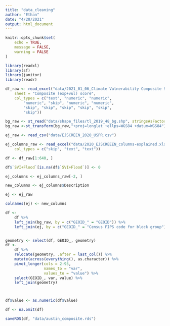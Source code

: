 ```yaml
---
title: "data_cleaning"
author: "Ethan"
date: "4/20/2021"
output: html_document
---
```


```r
knitr::opts_chunk$set(
	echo = TRUE,
	message = FALSE,
	warning = FALSE
)
```


```r

library(readxl)
library(sf)
library(janitor)
library(readr)

df_raw <- read_excel("data/2021_01_06_Climate Vulnerability Composite Score_MASTER FILE.xlsx", 
    sheet = "Composite (exp+vul) score", 
    col_types = c("text", "numeric", "numeric", 
        "numeric", "skip", "numeric", "numeric", 
        "skip", "skip", "skip", "skip", "skip", 
        "skip"))

bg_raw <- st_read("data/shape_files/tl_2019_48_bg.shp", stringsAsFactors = FALSE)
bg_raw <-st_transform(bg_raw,"+proj=longlat +ellps=WGS84 +datum=WGS84")

ej_raw <- read_csv("data/EJSCREEN_2020_USPR.csv")

ej_columns_raw <- read_excel("data/2020_EJSCREEEN_columns-explained.xlsx", 
    col_types = c("skip", "text", "text"))

```


```r

df <- df_raw[1:640, ]

df$`SVI+Flood`[is.na(df$`SVI+Flood`)] <- 0

ej_columns <- ej_columns_raw[-2, ]

new_columns <- ej_columns$Description

ej <- ej_raw

colnames(ej) <- new_columns

df <-
    df %>% 
    left_join(bg_raw, by = c("GEOID_" = "GEOID")) %>%
    left_join(ej, by = c("GEOID_" = "Census FIPS code for block group")) 


geometry <- select(df, GEOID_, geometry)
df <-
    df %>% 
    relocate(geometry, .after = last_col()) %>%
    mutate(across(everything(), as.character)) %>%
    pivot_longer(cols = 2:93,
                 names_to = "var",
                 values_to = "value") %>%
    select(GEOID_, var, value) %>% 
    left_join(geometry)



df$value <- as.numeric(df$value)

df <- na.omit(df)

saveRDS(df, "data/austin_composite.rds")

```
